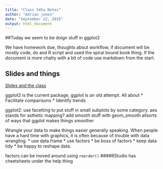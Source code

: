 ```yaml
---
title: "Class 545a Notes"
author: "Adrian jones"
date: "September 22, 2015"
output: html_document
---
```


##Today we seem to be doign stuff in ggplot2

We have homework due, thoughts about workflow, if document will be mostly code, do and R script and used the spiral bound book thing.  If the document is more chatty with a bit of code use markdown from the start.

## Slides and things
[Slides and the class](https://stat545-ubc.github.io/cm005_still-data-ggplot2-rmarkdown.html) 

ggplot2 is the current package, ggplot is an old attempt.
All about
* Facilitate comparisons 
* Identify trends

ggplot2:  use facetting to put stuff in small subplots by some category.
aes stands for asthetic mapping?
add smooth stuff with geom_smooth
allsorts of ways that ggplot makes things smoother

Wrangle your data to make things easier generally speaking.  When people have a hard time with graphics, it is often because of trouble with data wrangling.
* use data.frame
* use factors
* be boss of factors
* keep data tidy
* be happy to reshape data.

factors can be moved around using `reorder()`
####RStudio has cheetsheets under the help thing